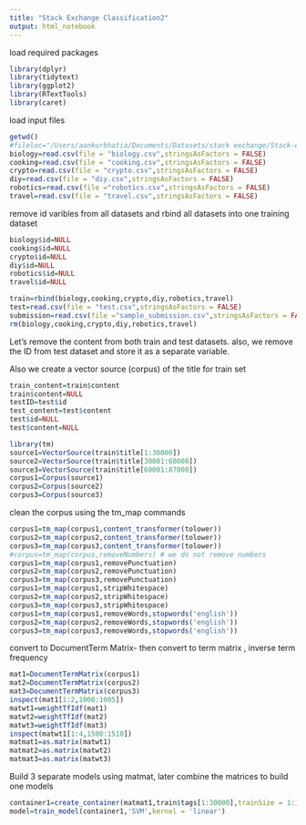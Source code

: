 ```yaml
---
title: "Stack Exchange Classification2"
output: html_notebook
---
```


load required packages

```r

library(dplyr)
library(tidytext)
library(ggplot2)
library(RTextTools)
library(caret)

```

load input files

```r
getwd()
#fileloc="/Users/aankurbhatia/Documents/Datasets/stack exchange/Stack-exchange-classification/"
biology=read.csv(file = "biology.csv",stringsAsFactors = FALSE)
cooking=read.csv(file = "cooking.csv",stringsAsFactors = FALSE)
crypto=read.csv(file = "crypto.csv",stringsAsFactors = FALSE)
diy=read.csv(file = "diy.csv",stringsAsFactors = FALSE)
robotics=read.csv(file ="robotics.csv",stringsAsFactors = FALSE)
travel=read.csv(file = "travel.csv",stringsAsFactors = FALSE)
```

remove id varibles from all datasets and rbind all datasets into one training dataset

```r

biology$id=NULL
cooking$id=NULL
crypto$id=NULL
diy$id=NULL
robotics$id=NULL
travel$id=NULL

train=rbind(biology,cooking,crypto,diy,robotics,travel)
test=read.csv(file = "test.csv",stringsAsFactors = FALSE)
submission=read.csv(file ="sample_submission.csv",stringsAsFactors = FALSE)
rm(biology,cooking,crypto,diy,robotics,travel)
```

Let's remove the content from both train and test datasets. also, we remove the ID from test dataset and store it as a separate variable. 

Also we create a vector source (corpus) of the title for train set

```r
train_content=train$content
train$content=NULL
testID=test$id
test_content=test$content
test$id=NULL
test$content=NULL

library(tm)
source1=VectorSource(train$title[1:30000])
source2=VectorSource(train$title[30001:60000])
source3=VectorSource(train$title[60001:87000])
corpus1=Corpus(source1)
corpus2=Corpus(source2)
corpus3=Corpus(source3)
```

clean the corpus using the tm_map commands

```r
corpus1=tm_map(corpus1,content_transformer(tolower))
corpus2=tm_map(corpus2,content_transformer(tolower))
corpus3=tm_map(corpus3,content_transformer(tolower))
#corpus=tm_map(corpus,removeNumbers) # we do not remove numbers
corpus1=tm_map(corpus1,removePunctuation)
corpus2=tm_map(corpus2,removePunctuation)
corpus3=tm_map(corpus3,removePunctuation)
corpus1=tm_map(corpus1,stripWhitespace)
corpus2=tm_map(corpus2,stripWhitespace)
corpus3=tm_map(corpus3,stripWhitespace)
corpus1=tm_map(corpus1,removeWords,stopwords('english'))
corpus2=tm_map(corpus2,removeWords,stopwords('english'))
corpus3=tm_map(corpus3,removeWords,stopwords('english'))


```

convert to DocumentTerm Matrix- then convert to term matrix , inverse term frequency

```r
mat1=DocumentTermMatrix(corpus1)
mat2=DocumentTermMatrix(corpus2)
mat3=DocumentTermMatrix(corpus3)
inspect(mat1[1:2,1000:1005])
matwt1=weightTfIdf(mat1)
matwt2=weightTfIdf(mat2)
matwt3=weightTfIdf(mat3)
inspect(matwt1[1:4,1500:1510])
matmat1=as.matrix(matwt1)
matmat2=as.matrix(matwt2)
matmat3=as.matrix(matwt3)
```

Build 3 separate models using matmat, later combine the matrices to build one models

```r
container1=create_container(matmat1,train$tags[1:30000],trainSize = 1:15000,testSize = 15001:30000,virgin = FALSE)
model=train_model(container1,'SVM',kernel = 'linear')
```


